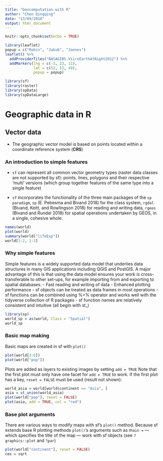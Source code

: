 ```yaml
---
title: "Geocomputation with R"
author: "Chen Qinqqing"
date: "13/09/2018"
output: html_document
---
```


```r
knitr::opts_chunk$set(echo = TRUE)
```

```r
library(leaflet)
popup = c("Robin", "Jakub", "Jannes")
leaflet() %>%
  addProviderTiles("NASAGIBS.ViirsEarthAtNight2012") %>%
  addMarkers(lng = c(-3, 23, 11),
             lat = c(52, 53, 49), 
             popup = popup)
```

```r
library(sf)
library(raster)
library(spData)
library(spDataLarge)
```

# Geographic data in R
## Vector data 
- The geographic vector model is based on points located within a coordinate reference system (**CRS**)

### An introduction to simple features 
- `sf` can represent all common vector geometry types (raster data classes are not supported by sf): points, lines, polygons and their respective ‘multi’ versions (which group together features of the same type into a single feature)

- `sf` incorporates the functionality of the three main packages of the `sp paradigm`, `sp` (E. Pebesma and Bivand 2018) for the class system, `rgdal` (Bivand, Keitt, and Rowlingson 2018) for reading and writing data, `rgeos` (Bivand and Rundel 2018) for spatial operations undertaken by GEOS, in a single, cohesive whole. 

```r
names(world)
plot(world)
summary(world["lifeExp"])
world[1:2, 1:3]
```

### Why simple features
Simple features is a widely supported data model that underlies data structures in many GIS applications including QGIS and PostGIS. A major advantage of this is that using the data model ensures your work is cross-transferable to other set-ups, for example importing from and exporting to spatial databases.
  - Fast reading and writing of data
  - Enhanced plotting performance
  - sf objects can be treated as data frames in most operations
  - sf functions can be combined using %>% operator and works well with the tidyverse collection of R packages
  - sf function names are relatively consistent and intuitive (all begin with st_)

```r
library(sp)
world_sp = as(world, Class = "Spatial")
world_sp
```


### Basic map making
Basic maps are created in sf with `plot()`
```r
plot(world[3:6])
plot(world["pop"])
```

Plots are added as layers to existing images by setting `add = TRUE`
Note that the first plot must only have one facet for `add = TRUE` to work. If the first plot has a key, `reset = FALSE` must be used (result not shown):
```r
world_asia = world[world$continent == "Asia", ]
asia = st_union(world_asia)
plot(world["pop"], reset = FALSE)
plot(asia, add = TRUE, col = "red")
```

### Base plot arguments
There are various ways to modify maps with sf’s `plot()` method. Because sf extends base R plotting methods `plot()`’s arguments such as m`ain =` — which specifies the title of the map — work with sf objects (see `?graphics::plot` and `?par`)

```r
plot(world["continent"], reset = FALSE)
cex = sqrt
```





